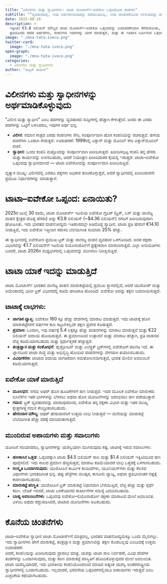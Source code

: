 ```yaml
---
title: "ವಿಲೀನಗಳು ಮತ್ತು ಸ್ವಾಧೀನಗಳು: ಟಾಟಾ ಮೋಟಾರ್ಸ್–ಐವೇಕೋ ಒಪ್ಪಂದದಿಂದ ಪಾಠಗಳು"
subtitle: "“ವ್ಯವಹಾರದಲ್ಲಿ, ನೀವು ಅರ್ಹರಾಗಿರುವುದನ್ನು ಪಡೆಯುವುದಿಲ್ಲ, ನೀವು ಮಾತುಕತೆಯಿಂದ ಗಳಿಸುವುದನ್ನು ಪಡೆಯುತ್ತೀರಿ.” — ಚೆಸ್ಟರ್ ಎಲ್. ಕರಾಸ್"
date: 2025-08-16
description: >
  ಇತ್ತೀಚಿನ €3.8 ಬಿಲಿಯನ್ ಮೌಲ್ಯದ ಟಾಟಾ ಮೋಟಾರ್ಸ್–ಐವೇಕೋ ಒಪ್ಪಂದವನ್ನು ಉದಾಹರಣೆಯಾಗಿ ತೆಗೆದುಕೊಂಡು, ವಿಲೀನ ಮತ್ತು ಸ್ವಾಧೀನಗಳ ನಡುವಿನ ವ್ಯತ್ಯಾಸವನ್ನು ಈ ಲೇಖನ ವಿವರಿಸುತ್ತದೆ. 
  ಪ್ರತಿಯೊಂದು ಪದದ ಅರ್ಥವೇನು, ಕಂಪನಿಗಳು ಇವುಗಳನ್ನು ಯಾಕೆ ಮಾಡುತ್ತವೆ, ಮತ್ತು ಈ ಇತಿಹಾಸ ನಿರ್ಮಿಸುವ ಒಪ್ಪಂದವು ಟಾಟಾ ಮೋಟಾರ್ಸ್‌ನ ಭವಿಷ್ಯವನ್ನು ಹೇಗೆ ಬದಲಾಯಿಸಬಹುದು ಎಂಬುದನ್ನು ನಾವು ನೋಡೋಣ.
image: "./mna-tata-iveco.png"
twitter-card:
  image: "./mna-tata-iveco.png"
open-graph:
  image: "./mna-tata-iveco.png"
categories:
  - ವಿಲೀನಗಳು ಮತ್ತು ಸ್ವಾಧೀನಗಳು
author: "ಸಾತ್ವಿಕ್ ರಾಮನ್"
---
```


# ವಿಲೀನಗಳು ಮತ್ತು ಸ್ವಾಧೀನಗಳನ್ನು ಅರ್ಥಮಾಡಿಕೊಳ್ಳುವುದು
“ವಿಲೀನ ಮತ್ತು ಸ್ವಾಧೀನ” ಎಂಬ ಪದಗಳನ್ನು ವ್ಯವಹಾರದ ಸುದ್ದಿಗಳಲ್ಲಿ ಹೆಚ್ಚಾಗಿ ಕೇಳುತ್ತೇವೆ. ಜನರು ಈ ಎರಡು ಪದಗಳನ್ನು ಒಟ್ಟಿಗೆ ಬಳಸಿದರೂ, ಇವುಗಳ ಅರ್ಥ ಭಿನ್ನ.

* **ವಿಲೀನ**: ಸಮಾನ ಗಾತ್ರದ ಎರಡು ಕಂಪನಿಗಳು ಸೇರಿ, ಸಂಪೂರ್ಣವಾಗಿ ಹೊಸ ಕಂಪನಿಯನ್ನು ರಚಿಸುತ್ತವೆ. ಹಳೆಯ ರಚನೆಗಳು ಒಂದಾಗಿ ಸೇರುತ್ತವೆ. ಉದಾಹರಣೆ: 1999ರಲ್ಲಿ ಎಕ್ಸಾನ್ ಮತ್ತು ಮೊಬಿಲ್ ಸೇರಿ ಎಕ್ಸಾನ್‌ಮೊಬಿಲ್ ರಚನೆ.
* **ಸ್ವಾಧೀನ**: ಒಂದು ಕಂಪನಿ ಮತ್ತೊಂದನ್ನು ಸಂಪೂರ್ಣವಾಗಿ ಖರೀದಿಸುತ್ತದೆ. ಖರೀದಿಸಲ್ಪಟ್ಟ ಕಂಪನಿ ತನ್ನ ಹೆಸರು ಮತ್ತು ಕಾರ್ಯವನ್ನು ಉಳಿಸಬಹುದು, ಆದರೆ ನಿಯಂತ್ರಣ ಖರೀದಿದಾರರ ಕೈಯಲ್ಲಿ ಇರುತ್ತದೆ. ಟಾಟಾ–ಐವೇಕೋ ಒಪ್ಪಂದವು ಸ್ವಾಧೀನವಾಗಿದೆ — ಟಾಟಾ ಐವೇಕೋವನ್ನು ಸಂಪೂರ್ಣವಾಗಿ ಖರೀದಿಸುತ್ತಿದೆ.

ವ್ಯತ್ಯಾಸ ಮುಖ್ಯ: ವಿಲೀನದಲ್ಲಿ ಎರಡೂ ಪಕ್ಷಗಳು ಅಧಿಕಾರ ಹಂಚಿಕೊಳ್ಳುತ್ತವೆ, ಆದರೆ ಸ್ವಾಧೀನದಲ್ಲಿ ಖರೀದಿದಾರನೇ ಪ್ರಮುಖ ನಿರ್ಧಾರಗಳನ್ನು ಮಾಡುತ್ತಾನೆ.

# ಟಾಟಾ–ಐವೇಕೋ ಒಪ್ಪಂದ: ಏನಾಯಿತು?
2025ರ ಜುಲೈ 30 ರಂದು, ಟಾಟಾ ಮೋಟಾರ್ಸ್ ಇಟಲಿಯ ಐವೇಕೋ ಗ್ರೂಪ್ (ಟ್ರಕ್, ಬಸ್ ಮತ್ತು ವಾಣಿಜ್ಯ ವಾಹನ ಕ್ಷೇತ್ರದ ದೊಡ್ಡ ಹೆಸರು) ಅನ್ನು €3.8 ಬಿಲಿಯನ್ (~$4.36 ಬಿಲಿಯನ್) ನಗದಿಗೆ ಖರೀದಿಸುವುದಾಗಿ ಘೋಷಿಸಿತು. ಇದು ಭಾರತದ ವಾಹನೋದ್ಯಮ ಇತಿಹಾಸದಲ್ಲೇ ಅತಿದೊಡ್ಡ ಸ್ವಾಧೀನ. ಟಾಟಾ ಪ್ರತಿ ಷೇರುಗೆ €14.10 ನೀಡುತ್ತಿದೆ, ಇದು ಐವೇಕೋ ಇತ್ತೀಚಿನ ಸರಾಸರಿ ಬೆಲೆಯಿಗಿಂತ ಸುಮಾರು 25% ಹೆಚ್ಚು.

ಈ ಸ್ವಾಧೀನದಲ್ಲಿ ಐವೇಕೋನ ಪ್ರಮುಖ ಟ್ರಕ್ ಮತ್ತು ವಾಣಿಜ್ಯ ವಾಹನ ವ್ಯವಹಾರ ಒಳಗೊಂಡಿದೆ. ಅದರ ರಕ್ಷಣಾ ವಿಭಾಗವನ್ನು €1.7 ಬಿಲಿಯನ್‌ಗೆ ಇಟಲಿಯ ಲಿಯೊನಾರ್ಡೋಗೆ ಪ್ರತ್ಯೇಕವಾಗಿ ಮಾರಲಾಗುತ್ತದೆ. ಎಲ್ಲಾ ಅನುಮತಿಗಳು ಬಂದರೆ, ಟಾಟಾ 2026ರ ಮಧ್ಯಭಾಗದಲ್ಲಿ ಒಪ್ಪಂದವನ್ನು ಮುಗಿಸಲು ನಿರೀಕ್ಷಿಸುತ್ತಿದೆ.

# ಟಾಟಾ ಯಾಕೆ ಇದನ್ನು ಮಾಡುತ್ತಿದೆ
ಟಾಟಾ ಮೋಟಾರ್ಸ್ ಭಾರತದ ವಾಣಿಜ್ಯ ವಾಹನ ಮಾರುಕಟ್ಟೆಯಲ್ಲಿ ಪ್ರಮುಖ ಸ್ಥಾನದಲ್ಲಿದೆ, ಆದರೆ ಯುರೋಪ್ ಮತ್ತು ಅಮೆರಿಕಾದಲ್ಲಿ ಭಾರೀ ಟ್ರಕ್ ವಿಭಾಗದಲ್ಲಿ ಕಡಿಮೆ ಹಾಜರಾತಿ ಹೊಂದಿದೆ. ಐವೇಕೋ ಅದನ್ನು ತಕ್ಷಣ ಬದಲಾಯಿಸುತ್ತದೆ.

## ಟಾಟಾಕ್ಕೆ ಲಾಭಗಳು:

* **ಜಾಗತಿಕ ವ್ಯಾಪ್ತಿ**: ಐವೇಕೋ 160 ಕ್ಕೂ ಹೆಚ್ಚು ದೇಶಗಳಲ್ಲಿ ಮಾರಾಟ ಮಾಡುತ್ತದೆ. ಇದು ಟಾಟಾಕ್ಕೆ ಹೊಸ ಮಾರುಕಟ್ಟೆಗಳಿಗೆ ವರ್ಷಗಳ ಕಾಲ ಕಟ್ಟಬೇಕಿಲ್ಲದೇ ತಕ್ಷಣ ಪ್ರವೇಶ ಕೊಡುತ್ತದೆ.  
* **ಪ್ರಮಾಣ**: ಒಂದಾಗಿ, ಇವು ವರ್ಷಕ್ಕೆ 5.4 ಲಕ್ಷಕ್ಕೂ ಹೆಚ್ಚು ವಾಹನಗಳನ್ನು ಮಾರಾಟ ಮಾಡುತ್ತವೆ ಮತ್ತು €22 ಬಿಲಿಯನ್ ಆದಾಯ ಹೊಂದಿರುತ್ತವೆ. ಈ ಪ್ರಮಾಣದಿಂದ ಉತ್ಪಾದನೆ ಮತ್ತು ಮಾರಾಟ ಹೆಚ್ಚಾಗಿ, ಪ್ರತಿ ವಾಹನದ ವೆಚ್ಚ ಕಡಿಮೆಯಾಗಬಹುದು ಮತ್ತು ಸ್ಪರ್ಧಾತ್ಮಕತೆ ಹೆಚ್ಚುತ್ತದೆ.  
* **ತಂತ್ರಜ್ಞಾನ ಮತ್ತು ಸಂಶೋಧನೆ**: ಹೈಡ್ರೋಜನ್ ಮತ್ತು ಎಲೆಕ್ಟ್ರಿಕ್ ಟ್ರಕ್‌ಗಳಲ್ಲಿ ಐವೇಕೋಗೆ ಪರಿಣಿತಿ ಇದೆ. ಈ ಜ್ಞಾನದಿಂದ ಟಾಟಾ ಶುದ್ಧ ಮತ್ತು ಅಭಿವೃದ್ಧಿ ಹೊಂದಿದ ವಾಹನಗಳನ್ನು ವೇಗವಾಗಿ ತಯಾರಿಸಬಹುದು.  
* **ವಿವಿಧೀಕರಣ**: ಟಾಟಾದ ಆದಾಯ ಜಾಗತಿಕವಾಗಿ ಸಮತೋಲನವಾಗುತ್ತದೆ, ಭಾರತ ಮೇಲಿನ ಅವಲಂಬನೆ ಕಡಿಮೆಯಾಗುತ್ತದೆ.

## ಐವೇಕೋ ಯಾಕೆ ಮಾರುತ್ತಿದೆ
* **ಮೂಲಧನ**: ನಗದು ಆಫರ್ ಹೊಸ ಹೂಡಿಕೆಗಳಿಗೆ ಹಣ ನೀಡುತ್ತದೆ. ಇದರ ಮೂಲಕ ಐವೇಕೋ ಮಾಲೀಕರು ಬಿಸಿನೆಸ್‌ನ ಇತರ ಭಾಗಗಳನ್ನು ಬೆಳಸಲು ಅಥವಾ ಹೊಸ ಯೋಜನೆಗಳನ್ನು ಆರಂಭಿಸಲು ಹಣ ಪಡೆಯುತ್ತಾರೆ.  
* **ಗಮನ**: ಟ್ರಕ್ ವ್ಯವಹಾರವನ್ನು ಮಾರುವುದರಿಂದ, ಐವೇಕೋ ತನ್ನ ರಕ್ಷಣಾ ವಿಭಾಗ ಮತ್ತು ಇತರ ಮುಖ್ಯ ಕ್ಷೇತ್ರಗಳತ್ತ ಗಮನ ಕೇಂದ್ರೀಕರಿಸಬಹುದು.  
* **ಷೇರುದಾರ ಮೌಲ್ಯ**: ಆಫರ್ ಷೇರುದಾರರಿಗೆ ಉತ್ತಮ ಲಾಭ ನೀಡುತ್ತದೆ — ಮನೆಯನ್ನು ಮಾರುಕಟ್ಟೆ ಬೆಲೆಯಿಗಿಂತ ಹೆಚ್ಚು ದರಕ್ಕೆ ಮಾರಿದಂತಾಗುತ್ತದೆ.

## ಮುಂದಿರುವ ಅಪಾಯಗಳು ಮತ್ತು ಸವಾಲುಗಳು
ಯೋಜನೆ ಸರಿಯಾದರೂ, ಸ್ವಾಧೀನಗಳನ್ನು ಯಶಸ್ವಿಯಾಗಿ ಮುಗಿಸುವುದು ಕಷ್ಟ. ಟಾಟಾಕ್ಕೆ ಇರುವ ಸವಾಲುಗಳು:

* **ಹಣಕಾಸಿನ ಒತ್ತಡ**: ಒಪ್ಪಂದಕ್ಕಾಗಿ ಟಾಟಾ $4.5 ಬಿಲಿಯನ್ ಸಾಲ ಮತ್ತು $1.4 ಬಿಲಿಯನ್ ಇಕ್ವಿಟಿಯಿಂದ ಹಣ ಪೂರೈಸಲಿದೆ. ಇದು ಸಾಲದ ಪ್ರಮಾಣ ಹೆಚ್ಚಿಸುತ್ತದೆ, ಮಾರಾಟ ಕಡಿಮೆಯಾದರೆ ಲಾಭ ಒತ್ತಡಕ್ಕೆ ಒಳಗಾಗಬಹುದು.  
* **ಸಂಸ್ಕೃತಿ ಒಂದಾಗಿಸುವುದು**: ಯುರೋಪಿನ ಕಾರ್ಮಿಕ ಕಾಯಿದೆಗಳು, ಯೂನಿಯನ್‌ಗಳು ಮತ್ತು ಕೆಲಸದ ವಿಧಾನಗಳು ಭಾರತದಿಗಿಂತ ಭಿನ್ನ. ತಪ್ಪು ಹೆಜ್ಜೆಗಳು ಮುಷ್ಕರ, ಕಾನೂನು ವ್ಯಾಜ್ಯ, ಅಥವಾ ಪ್ರತಿಭಾವಂತರ ನಷ್ಟಕ್ಕೆ ಕಾರಣವಾಗಬಹುದು.  
* **ಮಾರುಕಟ್ಟೆ ಪರಿಸ್ಥಿತಿ**: ಯುರೋಪಿನ ಟ್ರಕ್ ಮಾರುಕಟ್ಟೆ ನಿಧಾನವಾಗಿ ಬೆಳೆಯುತ್ತಿದೆ, ವೆಚ್ಚ ಹೆಚ್ಚು ಮತ್ತು ಸ್ಪರ್ಧೆ ಕಠಿಣ. ಬೇಡಿಕೆ ಇಳಿದರೆ, ಟಾಟಾ ಬಳಕೆಯಾಗದ ಕಾರ್ಖಾನೆಗಳ ಸಮಸ್ಯೆ ಎದುರಿಸಬಹುದು.  
* **ಬಾಹ್ಯ ಅವಲಂಬನೆಗಳು**: ಒಪ್ಪಂದವು ಐವೇಕೋ–ಲಿಯೊನಾರ್ಡೋ ರಕ್ಷಣಾ ಮಾರಾಟದ ಮೇಲೆ ಅವಲಂಬಿತ. ವಿಳಂಬ ಅಥವಾ ರದ್ದುಪಡಿಸಿದರೆ, ಟಾಟಾದ ಯೋಜನೆಗಳು ಅಟಕಬಹುದು.

# ಕೊನೆಯ ಚಿಂತನೆಗಳು
ಟಾಟಾ–ಐವೇಕೋ ಸ್ವಾಧೀನ ಟಾಟಾ ಮೋಟಾರ್ಸ್‌ಗೆ ಮಾತ್ರವಲ್ಲ, ಭಾರತದ ವಾಹನೋದ್ಯಮಕ್ಕೂ ಒಂದು ಮೈಲಿಗಲ್ಲು. ಇದು ಸ್ವಾಧೀನಗಳು ಹೇಗೆ ಮಾರುಕಟ್ಟೆ, ತಂತ್ರಜ್ಞಾನ ಮತ್ತು ಪ್ರಮಾಣವನ್ನು ತಕ್ಷಣ ಕೊಡಬಲ್ಲವು ಎಂಬುದಕ್ಕೆ ಉತ್ತಮ ಉದಾಹರಣೆ.  
ಆದರೆ, ಕಂಪನಿಯನ್ನು ಖರೀದಿಸುವುದು ಪ್ರಾರಂಭ ಮಾತ್ರ. ಯಶಸ್ಸು ಟಾಟಾ ಸಾಲ ನಿರ್ವಹಣೆ, ವಿವಿಧ ದೇಶಗಳ ತಂಡಗಳನ್ನು ಒಂದಾಗಿಸುವುದು, ಮತ್ತು ಕಠಿಣ ಮಾರುಕಟ್ಟೆ ಪರಿಸ್ಥಿತಿಗೆ ಹೊಂದಿಕೊಳ್ಳುವುದರ ಮೇಲೆ ಅವಲಂಬಿತ.  
ಟಾಟಾ ಯಶಸ್ವಿಯಾದರೆ, ಇದು ಭಾರತೀಯ ಕಂಪನಿಯೊಂದರಿಂದ ಮಾಡಿದ ಅತ್ಯಂತ ಯಶಸ್ವಿ ಅಂತರರಾಷ್ಟ್ರೀಯ ಸ್ವಾಧೀನಗಳಲ್ಲಿ ಒಂದಾಗಬಹುದು. ಇಲ್ಲವಾದರೆ, ಭರವಸೆಯ ಒಪ್ಪಂದಗಳಲ್ಲಿಯೂ ಅಪಾಯಗಳು ಇರುತ್ತವೆ ಎಂಬ ಎಚ್ಚರಿಕೆಯ ಕಥೆಯಾಗಬಹುದು.
